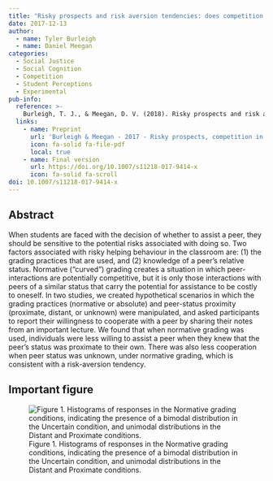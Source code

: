 ```yaml
---
title: "Risky prospects and risk aversion tendencies: does competition in the classroom depend on grading practices and knowledge of peer-status?"
date: 2017-12-13
author:
  - name: Tyler Burleigh
  - name: Daniel Meegan
categories: 
  - Social Justice
  - Social Cognition
  - Competition
  - Student Perceptions
  - Experimental
pub-info:
  reference: >-
    Burleigh, T. J., & Meegan, D. V. (2018). Risky prospects and risk aversion tendencies: does competition in the classroom depend on grading practices and knowledge of peer-status?. Social Psychology of Education, 21, 323-335. doi: <a href="https://doi.org/10.1007/s11218-017-9414-x"><code>10.1007/s11218-017-9414-x</code></a>
  links:
    - name: Preprint
      url: 'Burleigh & Meegan - 2017 - Risky prospects, competition in the classroom.pdf'
      icon: fa-solid fa-file-pdf
      local: true
    - name: Final version
      url: https://doi.org/10.1007/s11218-017-9414-x
      icon: fa-solid fa-scroll
doi: 10.1007/s11218-017-9414-x
---
```


## Abstract

When students are faced with the decision of whether to assist a peer, they should be sensitive to the potential risks associated with doing so. Two factors associated with risky helping behaviour in the classroom are: (1) the grading practices that are used, and (2) knowledge of a peer’s relative status. Normative (“curved”) grading creates a situation in which peer-interactions are potentially competitive, but it is only those interactions with peers of a similar status that carry the potential for assistance to be costly to oneself. In two studies, we created hypothetical scenarios in which the grading practices (normative or absolute) and peer-status proximity (proximate, distant, or unknown) were manipulated, and asked participants to report their willingness to cooperate with a peer by sharing their notes from an important lecture. We found that when normative grading was used, individuals were less willing to assist a peer when they knew that the peer’s status was proximate to their own. There was also less cooperation when peer status was unknown, under normative grading, which is consistent with a risk-aversion tendency.


## Important figure

![Figure 1. Histograms of responses in the Normative grading conditions, indicating the presence of a bimodal distribution in the Uncertain condition, and unimodal distributions in the Distant and Proximate conditions.](fig1.jpg)


